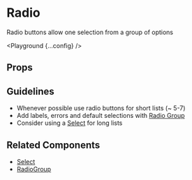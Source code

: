 
# Radio

Radio buttons allow one selection from a group of options

<Playground {...config} />

## Props

<PropsTable propsConfig={config.props} />

## Guidelines

- Whenever possible use radio buttons for short lists (~ 5-7)
- Add labels, errors and default selections with [Radio Group](/radio-group)
- Consider using a [Select](/select) for long lists

## Related Components

- [Select](/components/select)
- [RadioGroup](/components/radio-group)
